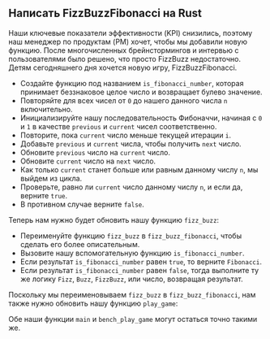 
## Написать FizzBuzzFibonacci на Rust

Наши ключевые показатели эффективности (KPI) снизились, поэтому наш менеджер по продуктам (PM) хочет, чтобы мы добавили новую функцию.
После многочисленных брейнстормингов и интервью с пользователями было решено, что просто FizzBuzz недостаточно.
Детям сегодняшнего дня хочется новую игру, FizzBuzzFibonacci.

<FizzBuzzFibonacciRules />

<IsFibonacciNumberRustCode />

- Создайте функцию под названием `is_fibonacci_number`, которая принимает беззнаковое целое число и возвращает булево значение.
- Повторяйте для всех чисел от `0` до нашего данного числа `n` включительно.
- Инициализируйте нашу последовательность Фибоначчи, начиная с `0` и `1` в качестве `previous` и `current` чисел соответственно.
- Повторите, пока `current` число меньше текущей итерации `i`.
- Добавьте `previous` и `current` числа, чтобы получить `next` число.
- Обновите `previous` число на `current` число.
- Обновите `current` число на `next` число.
- Как только `current` станет больше или равным данному числу `n`, мы выйдем из цикла.
- Проверьте, равно ли `current` число данному числу `n`, и если да, верните `true`.
- В противном случае верните `false`.

Теперь нам нужно будет обновить нашу функцию `fizz_buzz`:

<FizzBuzzFibonacciRustCode />

- Переименуйте функцию `fizz_buzz` в `fizz_buzz_fibonacci`, чтобы сделать его более описательным.
- Вызовите нашу вспомогательную функцию `is_fibonacci_number`.
- Если результат `is_fibonacci_number` равен `true`, то верните `Fibonacci`.
- Если результат `is_fibonacci_number` равен `false`, тогда выполните ту же логику `Fizz`, `Buzz`, `FizzBuzz`, или число, возвращая результат.

Поскольку мы переименовываем `fizz_buzz` в `fizz_buzz_fibonacci`, нам также нужно обновить нашу функцию `play_game`:

<PlayGameRustCode />

Обе наши функции `main` и `bench_play_game` могут остаться точно такими же.